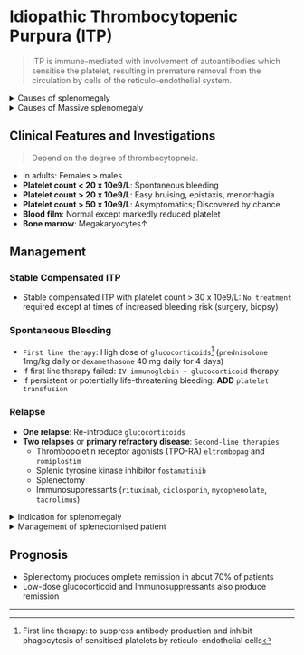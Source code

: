 # Idiopathic Thrombocytopenic Purpura (ITP)

> ITP is immune-mediated with involvement of autoantibodies which sensitise the platelet, resulting in premature removal from the circulation by cells of the reticulo-endothelial system.

<details>
<summary>Causes of splenomegaly</summary>

1. Congestive
   1. **Portal hypertension**: Cirrhosis, Hepatic vein occlusion, Portal vein thrombosis, Stenosis or malformation of protal or splenic vein
   1. **Cardiac**: Chronic congestive cardiac failure, Constrictive pericarditis
1. Infective
   1. **Bacterial**: Endocarditis, Sepsis, _Tuberculosis_, _Salmonella_, _Brucellosis_
   1. **Viral**: Hepatitis, Epstein-Barr, Cytomegalovirus
   1. **Protozoal**: Malaria, Trypanosomiasis, Leishmaniasis
   1. **Fungal**: Histoplasmosis
1. **Inflammatory/granulomatous disorders**: Felty syndrome in rheumatoid arthritis, SLE, Sarcoidosis
1. Haematological
   1. **Red cell disorders**: Megaloblastic anaemia, Hereditary spherocytosis, Haemoglobinopathies
   1. Autoimmune haemolytic anaemias
   1. **Myeloproliferative disorders**: Chronic myeloid leukaemia, Myelofibrosis, Polycythaemia rubra vera, Essential thrombocythaemia
   1. **Neoplastic**: Leukaemias, including CML, Lymphomas
1. **Other malignancies**: Metastatic cancer
1. **Lysosomal storage diseases**: Gaucher's disease, Niemann-Pick disease
1. **Miscellaneous**: Cysts, Amyloid, Thyrotoxicosis, Haemophagocytic syndromes and other histiocytic disorders

</details>

<details>
<summary>Causes of Massive splenomegaly</summary>

1. Malaria
1. Leishmaniasis
1. Leukaemias, including chronic myeloid leukaemia
1. Myelofibrosis

</details>

## Clinical Features and Investigations

> Depend on the degree of thrombocytopneia.

- In adults: Females > males
- **Platelet count < 20 x 10e9/L**: Spontaneous bleeding
- **Platelet count > 20 x 10e9/L**: Easy bruising, epistaxis, menorrhagia
- **Platelet count > 50 x 10e9/L**: Asymptomatics; Discovered by chance
- **Blood film**: Normal except markedly reduced platelet
- **Bone marrow**: Megakaryocytes↑

## Management

### Stable Compensated ITP

- Stable compensated ITP with platelet count > 30 x 10e9/L: `No treatment` required except at times of increased bleeding risk (surgery, biopsy)

### Spontaneous Bleeding

- `First line therapy`: High dose of `glucocorticoids`[^1] (`prednisolone` 1mg/kg daily or `dexamethasone` 40 mg daily for 4 days)
- If first line therapy failed: `IV immunoglobin + glucocorticoid` therapy
- If persistent or potentially life-threatening bleeding: **ADD** `platelet transfusion`

### Relapse

- **One relapse**: Re-introduce `glucocorticoids`
- **Two relapses** or **primary refractory disease**: `Second-line therapies`
  - Thrombopoietin receptor agonists (TPO-RA) `eltrombopag` and `romiplostim`
  - Splenic tyrosine kinase inhibitor `fostamatinib`
  - Splenectomy
  - Immunosuppressants (`rituximab`, `ciclosporin`, `mycophenolate`, `tacrolimus`)

<details>
<summary>Indication for splenomegaly</summary>

1. Hypersplenism
1. Symptomatic massive splenomegaly
1. Transfusion requirement > 250 ml/kg/year of packed red cells or > 400 ml/kg/year of whole blood

- Age: > 6 year-old to prevent post-splenectomy sepsis
- Pneumococcal vaccine, meningococcal vaccine, haemophilus influenzae vaccine: 4-6 weeks prior to splenectomy and booster dose after
- Life-long `penicillin` prophylaxis
- Low dose `aspirin` for thrombosis

</details>

<details>
<summary>Management of splenectomised patient</summary>

1. **Vaccinate** with pneumococcal, _Haemophilus influenzae_ type B, meningococcal group C and influenza vaccines at least 2-3 weeks before elective splenectomy
1. Pneumococcal **re-immunisation** should be given at least 5-yearly and influenza annually
1. `Life-long prophylatic penicillin V` (500mg twice daily); Consider `macrolide` for penicillin allergic patients
1. **Health education** about the risks of infection and methods of prophylaxis
1. **A card or bracelet** should be carried to alert health professionals
1. In **sepsis**, give IV antibiotics to cover pneumococcus, _Haemophilus_ and meningococcus
1. **Risk of cerebral malaria** is increased in the event of infection
1. **Animal bites** should be promptly treated with local disinfection and antibiotics to prevent serious soft tissue infection and sepsis

</details>

## Prognosis

- Splenectomy produces omplete remission in about 70% of patients
- Low-dose glucocorticoid and Immunosuppressants also produce remission

---

[^1]: First line therapy: to suppress antibody production and inhibit phagocytosis of sensitised platelets by reticulo-endothelial cells
